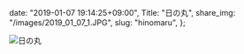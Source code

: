   date: "2019-01-07 19:14:25+09:00",
  Title: "日の丸",
  share_img: "/images/2019_01_07_1.JPG",
  slug: "hinomaru",
};

![日の丸](/images/2019_01_07_1.JPG)
